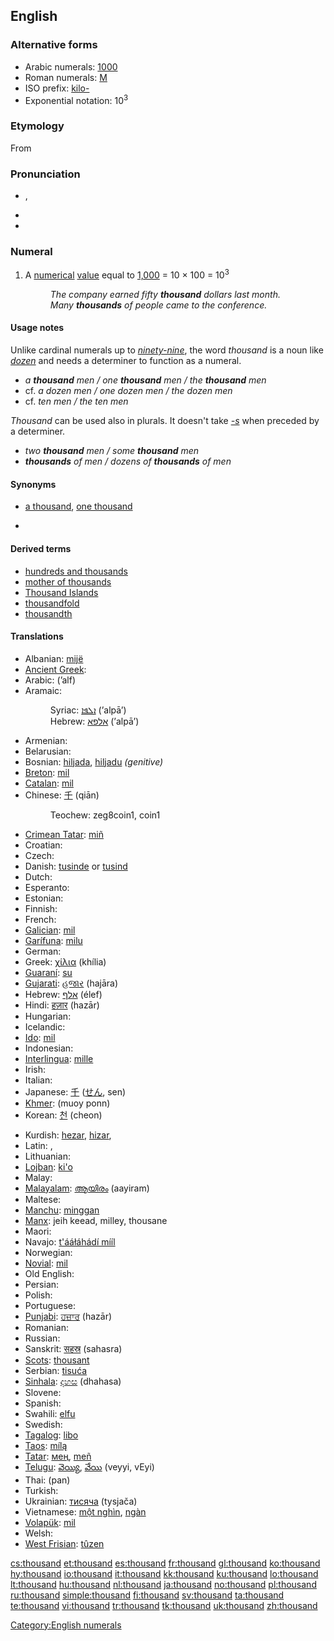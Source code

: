 ==English==

{{rank|king|nature|answered|363|thousand|looking|John|hour}}

===Alternative forms===
* Arabic numerals: [[1000]] {{i|see for numerical forms in other scripts}}
* Roman numerals: [[M]]
* ISO prefix: [[kilo-]]
* Exponential notation: 10<sup>3</sup>
<!-- Please add other numerical forms to the page for 1000 instead of here. -->

===Etymology===
From {{etyl|ang|en}} {{term|þūsend|lang=ang}}

===Pronunciation===
* {{a|UK|US}} {{IPA|/ˈθaʊ.znd/}}, {{SAMPA|/"TaU.znd/}}
* {{audio|en-us-thousand.ogg|Audio (US)}}
* {{hyphenation|thou|sand}}

===Numeral===
{{en-noun}}

# {{cardinal|lang=en}} A [[numerical]] [[value]] equal to [[1000|1,000]] = 10 &times; 100 = 10<sup>3</sup>
#: ''The company earned fifty '''thousand''' dollars last month.''
#: ''Many '''thousands''' of people came to the conference.''

====Usage notes====
Unlike cardinal numerals up to ''[[ninety-nine]]'', the word ''thousand'' is a noun like ''[[dozen]]'' and needs a determiner to function as a numeral.
* ''a '''thousand''' men / one '''thousand''' men / the '''thousand''' men''
* cf. ''a dozen men / one dozen men / the dozen men''
* cf. ''ten men / the ten men''
''Thousand'' can be used also in plurals. It doesn't take ''[[-s]]'' when preceded by a determiner.
* ''two '''thousand''' men / some '''thousand''' men''
* '''''thousands''' of men / dozens of '''thousands''' of men''

====Synonyms====
* {{sense|numerical}} [[a thousand]], [[one thousand]]
* {{symbolic|1000}}

====Derived terms====
* [[hundreds and thousands]]
* [[mother of thousands]]
* [[Thousand Islands]]
* [[thousandfold]]
* [[thousandth]]

====Translations====
{{trans-top|cardinal number 1000}}
* Albanian: [[mijë]]
* [[Ancient Greek]]: {{tø|grc|χίλιοι|tr=khilioi|sc=polytonic|xs=Ancient Greek}}
* Arabic: {{Arab|[[ألف]]}} (’alf)
* Aramaic:
*: Syriac: [[ܐܠܦܐ]] (’alpā’) {{m}}
*: Hebrew: [[אלפא]] (’alpā’) {{m}}
* Armenian: {{t|hy|հազար|sc=Armn|tr=hazar}}
* Belarusian: {{t-|be|тысяча|tr=tysjača|sc=Cyrl|xs=Belarusian}}
* Bosnian: [[hiljada]], [[hiljadu]] ''(genitive)''
* [[Breton]]: [[mil]]
* [[Catalan]]: [[mil]]
* Chinese: [[千]] (qiān)
*: Teochew: zeg8coin1, coin1
* [[Crimean Tatar]]: [[miñ#Crimean Tatar|miñ]]
* Croatian: {{t|hr|tisuća}}
* Czech: {{t+|cs|tisíc}}
* Danish: [[tusinde]] or [[tusind]]
* Dutch: {{t+|nl|duizend|f}}
* Esperanto: {{t-|eo|mil|xs=Esperanto}}
* Estonian: {{t-|et|tuhat}}
* Finnish: {{t+|fi|tuhat}}
* French: {{t+|fr|mille|m}}
* [[Galician]]: [[mil]]
* [[Garífuna]]: [[milu]]
* German: {{t+|de|tausend|n}}
* Greek: [[χίλια]] (khília)
* [[Guaraní]]: [[su]]
* [[Gujarati]]: [[હજાર]] (hajāra)
* Hebrew: [[אלף]] (élef)
* Hindi: [[हज़ार]] (hazār)
* Hungarian: {{t+|hu|ezer}}
* Icelandic: {{t+|is|þúsund}}
* [[Ido]]: [[mil]]
* Indonesian: {{t-|id|ribu|xs=Indonesian}}
* [[Interlingua]]: [[mille]]
* Irish: {{t+|ga|míle|xs=Irish}}
* Italian: {{t+|it|mille|m}}
* Japanese: [[千]] ([[せん]], sen)
* [[Khmer]]: {{Khmr|[[មួយពាន់]]}} (muoy ponn)
* Korean: [[천]] (cheon)
{{trans-mid}}
* Kurdish: [[hezar]], [[hizar]], {{KUchar|[[هه‌زار]]}}
* Latin: {{t+|la|mille|alt=mīlle}}, {{t+|la|milia|alt=mīlia}}
* Lithuanian: {{t+|lt|tūkstantis|m|xs=Lithuanian}}
* [[Lojban]]: [[ki'o]]
* Malay: {{t-|ms|ribu|xs=Malay}}
* [[Malayalam]]: [[ആയിരം]] (aayiram)
* Maltese: {{t-|mt|elf|xs=Maltese}}
* [[Manchu]]: [[minggan]]
* [[Manx]]: jeih keead, milley, thousane
* Maori: {{t-|mi|mano|xs=Maori}}
* Navajo: [[t'ááłáhádí mííl]]
* Norwegian: {{t+|no|tusen}}
* [[Novial]]: [[mil]]
* Old English: {{t-|ang|þusend|xs=Old English}}
* Persian: {{t-|fa|هزار|alt=هِزار|tr=hezār|sc=fa-Arab|xs=Persian}}
* Polish: {{t+|pl|tysiąc}}
* Portuguese: {{t+|pt|mil}}
* [[Punjabi]]: [[ਹਜ਼ਾਰ]] (hazār)
* Romanian: {{t-|ro|mie|f}}
* Russian: {{t+|ru|тысяча|tr=týsjača|sc=Cyrl}}
* Sanskrit: [[सहस्र]] (sahasra)
* [[Scots]]: [[thousant]]
* Serbian: [[tisuća]]
* [[Sinhala]]: [[දහස]] (dhahasa)
* Slovene: {{t+|sl|tisoč}}
* Spanish: {{t+|es|mil|m}}
* Swahili: [[elfu]]
* Swedish: {{t+|sv|tusen}}
* [[Tagalog]]: [[libo]]
* [[Taos]]: [[mílą]]
* [[Tatar]]: [[мең#Tatar|мең]], [[meñ#Tatar|meñ]]
* [[Telugu]]: [[వెయ్యి]], [[వేయి]] (veyyi, vEyi)
* Thai: {{Thai|[[พัน]]}} (pan)
* Turkish: {{t+|tr|bin}}
* Ukrainian: [[тисяча]] (tysjača)
* Vietnamese: [[một nghìn]], [[ngàn]]
* [[Volapük]]: [[mil]]
* Welsh: {{t-|cy|mil|xs=Welsh}}
* [[West Frisian]]: [[tûzen]]
{{trans-bottom}}

[[Category:English numerals]]

[[cs:thousand]]
[[et:thousand]]
[[es:thousand]]
[[fr:thousand]]
[[gl:thousand]]
[[ko:thousand]]
[[hy:thousand]]
[[io:thousand]]
[[it:thousand]]
[[kk:thousand]]
[[ku:thousand]]
[[lo:thousand]]
[[lt:thousand]]
[[hu:thousand]]
[[nl:thousand]]
[[ja:thousand]]
[[no:thousand]]
[[pl:thousand]]
[[ru:thousand]]
[[simple:thousand]]
[[fi:thousand]]
[[sv:thousand]]
[[ta:thousand]]
[[te:thousand]]
[[vi:thousand]]
[[tr:thousand]]
[[tk:thousand]]
[[uk:thousand]]
[[zh:thousand]]